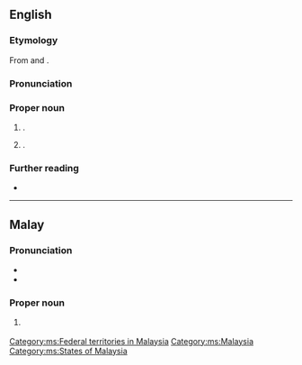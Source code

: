 ==English==

===Etymology===
From {{bor|en|id|Labuan}} and {{bor|en|ms|Labuan}}.

===Pronunciation===
{{rfp|en|}}

===Proper noun===
{{en-proper noun}}

# {{place|en|district|in|p/Banten|c/Indonesia}}.
# {{place|en|federal territory|in|c/Sabah}}.

===Further reading===
* {{pedia|Labuan (disambiguation)}}

----

==Malay==
{{wikipedia|lang=ms}}

===Pronunciation===
* {{IPA|ms|/labuan/}}
* {{rhymes|ms|uan|wan|an}}

===Proper noun===
{{ms-proper noun|j=لابوان}}

# {{l|en|Labuan}} {{qualifier|Federal territory in Malaysia}}

[[Category:ms:Federal territories in Malaysia]]
[[Category:ms:Malaysia]]
[[Category:ms:States of Malaysia]]